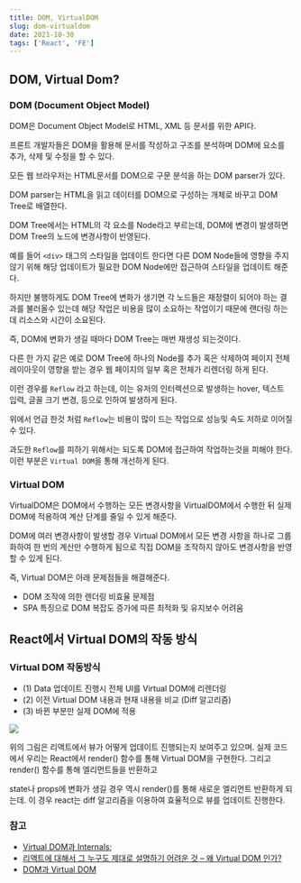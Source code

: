 ```yaml
---
title: DOM, VirtualDOM
slug: dom-virtualdom
date: 2021-10-30
tags: ['React', 'FE']
---
```


## DOM, Virtual Dom?

### DOM (Document Object Model)

DOM은 Document Object Model로 HTML, XML 등 문서를 위한 API다.

프론트 개발자들은 DOM을 활용해 문서를 작성하고 구조를 분석하며 DOM에 요소를 추가, 삭제 및 수정을 할 수 있다.

모든 웹 브라우저는 HTML문서를 DOM으로 구문 분석을 하는 DOM parser가 있다.

DOM parser는 HTML을 읽고 데이터를 DOM으로 구성하는 개체로 바꾸고 DOM Tree로 배열한다.

DOM Tree에서는 HTML의 각 요소를 Node라고 부르는데, DOM에 변경이 발생하면 DOM Tree의 노드에 변경사항이 반영된다.

예를 들어 `<div>` 태그의 스타일을 업데이트 한다면 다른 DOM Node들에 영향을 주지 않기 위해 해당 업데이트가 필요한 DOM Node에만 접근하여 스타일을 업데이트 해준다.

하지만 불행하게도 DOM Tree에 변화가 생기면 각 노드들은 재정렬이 되어야 하는 결과를 불러올수 있는데 해당 작업은 비용을 많이 소요하는 작업이기 때문에 랜더링 하는데 리소스와 시간이 소요된다.

즉, DOM에 변화가 생길 때마다 DOM Tree는 매번 재생성 되는것이다.

다른 한 가지 같은 예로 DOM Tree에 하나의 Node를 추가 혹은 삭제하여 페이지 전체 레이아웃이 영향을 받는 경우 웹 페이지의 일부 혹은 전체가 리렌더링 하게 된다.

이런 경우를 `Reflow` 라고 하는데, 이는 유저의 인터렉션으로 발생하는 hover, 텍스트 입력, 글꼴 크기 변경, 등으로 인하여 발생하게 된다.

위에서 언급 한것 처럼 `Reflow`는 비용이 많이 드는 작업으로 성능및 속도 저하로 이어질수 있다.

과도한 `Reflow`를 피하기 위해서는 되도록 DOM에 접근하여 작업하는것을 피해야 한다. 이런 부분은 `Virtual DOM`을 통해 개선하게 된다.

### Virtual DOM

VirtualDOM은 DOM에서 수행하는 모든 변경사항을 VirtualDOM에서 수행한 뒤 실제 DOM에 적용하여 계산 단계를 줄일 수 있게 해준다.

DOM에 여러 변경사항이 발생할 경우 Virtual DOM에서 모든 변경 사항을 하나로 그룹화하여 한 번의 계산만 수행하게 됨으로 직접 DOM을 조작하지 않아도 변경사항을 반영 할 수 있게 된다.

즉, Virtual DOM은 아래 문제점들을 해결해준다.

- DOM 조작에 의한 렌더링 비효율 문제점
- SPA 특징으로 DOM 복잡도 증가에 따른 최적화 및 유지보수 어려움

## React에서 Virtual DOM의 작동 방식

### Virtual DOM 작동방식

- (1) Data 업데이트 진행시 전체 UI를 Virtual DOM에 리렌더링
- (2) 이전 Virtual DOM 내용과 현재 내용을 비교 (Diff 알고리즘)
- (3) 바뀐 부분만 실제 DOM에 적용

![](https://res.cloudinary.com/dx2cwpj5p/image/upload/v1635593324/posts/dom_kozpnv.png)

위의 그림은 리액트에서 뷰가 어떻게 업데이트 진행되는지 보여주고 있으며. 실제 코드에서 우리는 React에서 render() 함수를 통해 Virtual DOM을 구현한다. 그리고 render() 함수를 통해 엘리먼트들을 반환하고

state나 props에 변화가 생길 경우 역시 render()를 통해 새로운 엘리먼트 반환하게 되는데. 이 경우 react는 diff 알고리즘을 이용하여 효율적으로 뷰를 업데이트 진행한다.

### 참고

- [Virtual DOM과 Internals](https://ko.reactjs.org/docs/faq-internals.html#what-is-the-virtual-dom);
- [리액트에 대해서 그 누구도 제대로 설명하기 어려운 것 – 왜 Virtual DOM 인가?](https://velopert.com/3236)
- [DOM과 Virtual DOM](https://code-masterjung.tistory.com/33)

